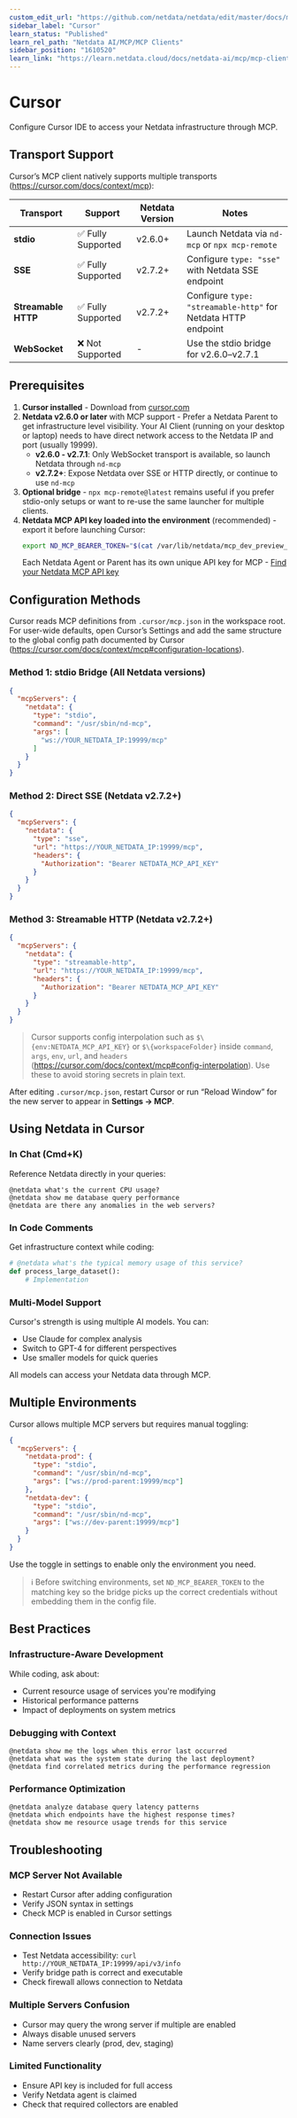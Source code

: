 ```yaml
---
custom_edit_url: "https://github.com/netdata/netdata/edit/master/docs/ml-ai/ai-chat-netdata/cursor.md"
sidebar_label: "Cursor"
learn_status: "Published"
learn_rel_path: "Netdata AI/MCP/MCP Clients"
sidebar_position: "1610520"
learn_link: "https://learn.netdata.cloud/docs/netdata-ai/mcp/mcp-clients/cursor"
---
```


# Cursor

Configure Cursor IDE to access your Netdata infrastructure through MCP.

## Transport Support

Cursor’s MCP client natively supports multiple transports (https://cursor.com/docs/context/mcp):

| Transport | Support | Netdata Version | Notes |
|-----------|---------|-----------------|-------|
| **stdio** | ✅ Fully Supported | v2.6.0+ | Launch Netdata via `nd-mcp` or `npx mcp-remote` |
| **SSE** | ✅ Fully Supported | v2.7.2+ | Configure `type: "sse"` with Netdata SSE endpoint |
| **Streamable HTTP** | ✅ Fully Supported | v2.7.2+ | Configure `type: "streamable-http"` for Netdata HTTP endpoint |
| **WebSocket** | ❌ Not Supported | - | Use the stdio bridge for v2.6.0–v2.7.1 |

## Prerequisites

1. **Cursor installed** - Download from [cursor.com](https://www.cursor.com)
2. **Netdata v2.6.0 or later** with MCP support - Prefer a Netdata Parent to get infrastructure level visibility. Your AI Client (running on your desktop or laptop) needs to have direct network access to the Netdata IP and port (usually 19999).
   - **v2.6.0 - v2.7.1**: Only WebSocket transport is available, so launch Netdata through `nd-mcp`
   - **v2.7.2+**: Expose Netdata over SSE or HTTP directly, or continue to use `nd-mcp`
3. **Optional bridge** - `npx mcp-remote@latest` remains useful if you prefer stdio-only setups or want to re-use the same launcher for multiple clients.
4. **Netdata MCP API key loaded into the environment** (recommended) - export it before launching Cursor:
   ```bash
   export ND_MCP_BEARER_TOKEN="$(cat /var/lib/netdata/mcp_dev_preview_api_key)"
   ```
   Each Netdata Agent or Parent has its own unique API key for MCP - [Find your Netdata MCP API key](/docs/netdata-ai/mcp#finding-your-api-key)

## Configuration Methods

Cursor reads MCP definitions from `.cursor/mcp.json` in the workspace root. For user-wide defaults, open Cursor’s Settings and add the same structure to the global config path documented by Cursor (https://cursor.com/docs/context/mcp#configuration-locations).

### Method 1: stdio Bridge (All Netdata versions)

```json
{
  "mcpServers": {
    "netdata": {
      "type": "stdio",
      "command": "/usr/sbin/nd-mcp",
      "args": [
        "ws://YOUR_NETDATA_IP:19999/mcp"
      ]
    }
  }
}
```

### Method 2: Direct SSE (Netdata v2.7.2+)

```json
{
  "mcpServers": {
    "netdata": {
      "type": "sse",
      "url": "https://YOUR_NETDATA_IP:19999/mcp",
      "headers": {
        "Authorization": "Bearer NETDATA_MCP_API_KEY"
      }
    }
  }
}
```

### Method 3: Streamable HTTP (Netdata v2.7.2+)

```json
{
  "mcpServers": {
    "netdata": {
      "type": "streamable-http",
      "url": "https://YOUR_NETDATA_IP:19999/mcp",
      "headers": {
        "Authorization": "Bearer NETDATA_MCP_API_KEY"
      }
    }
  }
}
```

> Cursor supports config interpolation such as `$\{env:NETDATA_MCP_API_KEY}` or `$\{workspaceFolder}` inside `command`, `args`, `env`, `url`, and `headers` (https://cursor.com/docs/context/mcp#config-interpolation). Use these to avoid storing secrets in plain text.

After editing `.cursor/mcp.json`, restart Cursor or run “Reload Window” for the new server to appear in **Settings → MCP**.

## Using Netdata in Cursor

### In Chat (Cmd+K)

Reference Netdata directly in your queries:

```
@netdata what's the current CPU usage?
@netdata show me database query performance
@netdata are there any anomalies in the web servers?
```

### In Code Comments

Get infrastructure context while coding:

```python
# @netdata what's the typical memory usage of this service?
def process_large_dataset():
    # Implementation
```

### Multi-Model Support

Cursor's strength is using multiple AI models. You can:

- Use Claude for complex analysis
- Switch to GPT-4 for different perspectives
- Use smaller models for quick queries

All models can access your Netdata data through MCP.

## Multiple Environments

Cursor allows multiple MCP servers but requires manual toggling:

```json
{
  "mcpServers": {
    "netdata-prod": {
      "type": "stdio",
      "command": "/usr/sbin/nd-mcp",
      "args": ["ws://prod-parent:19999/mcp"]
    },
    "netdata-dev": {
      "type": "stdio",
      "command": "/usr/sbin/nd-mcp",
      "args": ["ws://dev-parent:19999/mcp"]
    }
  }
}
```

Use the toggle in settings to enable only the environment you need.

> ℹ️ Before switching environments, set `ND_MCP_BEARER_TOKEN` to the matching key so the bridge picks up the correct credentials without embedding them in the config file.

## Best Practices

### Infrastructure-Aware Development

While coding, ask about:

- Current resource usage of services you're modifying
- Historical performance patterns
- Impact of deployments on system metrics

### Debugging with Context

```
@netdata show me the logs when this error last occurred
@netdata what was the system state during the last deployment?
@netdata find correlated metrics during the performance regression
```

### Performance Optimization

```
@netdata analyze database query latency patterns
@netdata which endpoints have the highest response times?
@netdata show me resource usage trends for this service
```

## Troubleshooting

### MCP Server Not Available

- Restart Cursor after adding configuration
- Verify JSON syntax in settings
- Check MCP is enabled in Cursor settings

### Connection Issues

- Test Netdata accessibility: `curl http://YOUR_NETDATA_IP:19999/api/v3/info`
- Verify bridge path is correct and executable
- Check firewall allows connection to Netdata

### Multiple Servers Confusion

- Cursor may query the wrong server if multiple are enabled
- Always disable unused servers
- Name servers clearly (prod, dev, staging)

### Limited Functionality

- Ensure API key is included for full access
- Verify Netdata agent is claimed
- Check that required collectors are enabled
